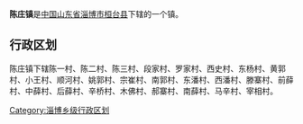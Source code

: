 '''陈庄镇'''是[[中华人民共和国|中国]][[山东省|山东省]][[淄博市|淄博市]][[桓台县|桓台县]]下辖的一个镇。

== 行政区划 ==

陈庄镇下辖陈一村、陈二村、陈三村、段家村、罗家村、西史村、东杨村、黄郭村、小王村、顺河村、姚郭村、宗崔村、南郭村、东潘村、西潘村、滕寨村、前薛村、中薛村、后薛村、辛桥村、木佛村、郝寨村、南薛村、马辛村、宰相村。

{{山东小作品}}

[[Category:淄博乡级行政区划|Category:淄博乡级行政区划]]